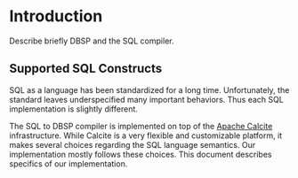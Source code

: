 # Introduction

Describe briefly DBSP and the SQL compiler.

## Supported SQL Constructs

SQL as a language has been standardized for a long time.
Unfortunately, the standard leaves underspecified many important
behaviors. Thus each SQL implementation is slightly different.

The SQL to DBSP compiler is implemented on top of the [Apache
Calcite](https://calcite.apache.org/) infrastructure. While Calcite is a very
flexible and customizable platform, it makes several choices regarding the SQL
language semantics. Our implementation mostly follows these choices. This
document describes specifics of our implementation.


<TOCInline toc={toc} />
